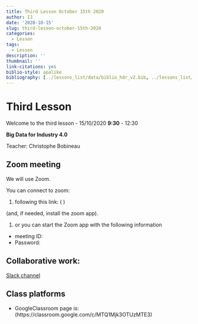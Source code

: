 ```yaml
---
title: Third Lesson October 15th 2020
author: IJ
date: '2020-10-15'
slug: third-lesson-october-15th-2020
categories:
  - Lesson
tags:
  - Lesson
description: ''
thumbnail: ''
link-citations: yes
biblio-style: apalike
bibliography: [../lessons_list/data/biblio_hdr_v2.bib, ../lessons_list/data/Liste_Publi3.bib, ../lessons_list/data/biblio_SABD.bib]
---
```


# Third Lesson

Welcome to the third lesson - 15/10/2020 **9:30** - 12:30

**Big Data for Industry 4.0**

Teacher: Christophe Bobineau


## Zoom meeting

We will use Zoom.

You can connect to zoom:

1. following this link: (    )

(and, if needed, install the zoom app).

1. or you can start the Zoom app with the following information
  + meeting ID: 
  + Password: 


## Collaborative work:

[Slack channel](https://join.slack.com/t/grenobleinpgn-eu88686/shared_invite/zt-hfx5moad-TVv1JsL6coPWuLbJZe~v3g)


## Class platforms

- GoogleClassroom page is: (https://classroom.google.com/c/MTQ1Mjk3OTUzMTE3)



